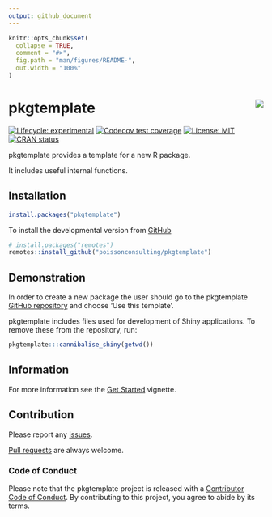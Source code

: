 ```yaml
---
output: github_document
---
```


<!-- README.md is generated from README.Rmd. Please edit that file -->

```r
knitr::opts_chunk$set(
  collapse = TRUE,
  comment = "#>",
  fig.path = "man/figures/README-",
  out.width = "100%"
)
```

# pkgtemplate <img src="man/figures/logo.png" align="right" />

<!-- badges: start -->
[![Lifecycle: experimental](https://img.shields.io/badge/lifecycle-experimental-orange.svg)](https://www.tidyverse.org/lifecycle/#experimental)
[![Codecov test coverage](https://codecov.io/gh/poissonconsulting/pkgtemplate/branch/master/graph/badge.svg)](https://codecov.io/gh/poissonconsulting/pkgtemplate?branch=master)
[![License: MIT](https://img.shields.io/badge/License-MIT-green.svg)](https://opensource.org/licenses/MIT)
[![CRAN status](https://www.r-pkg.org/badges/version/pkgtemplate)](https://cran.r-project.org/package=pkgtemplate)
<!-- [![Tinyverse status](https://tinyverse.netlify.com/badge/pkgtemplate)](https://CRAN.R-project.org/package=pkgtemplate) -->
<!-- ![CRAN downloads](https://cranlogs.r-pkg.org/badges/pkgtemplate) -->
<!-- badges: end -->

pkgtemplate provides a template for a new R package.

It includes useful internal functions.

## Installation

<!-- To install the latest release from [CRAN](https://cran.r-project.org) -->
```r
install.packages("pkgtemplate")
```

To install the developmental version from [GitHub](https://github.com/poissonconsulting/pkgtemplate)
```r
# install.packages("remotes")
remotes::install_github("poissonconsulting/pkgtemplate")
```

## Demonstration

In order to create a new package the user should go to the pkgtemplate [GitHub repository](https://github.com/poissonconsulting/pkgtemplate) and choose 'Use this template'.

pkgtemplate includes files used for development of Shiny applications. To remove these from the repository, run:
```r
pkgtemplate:::cannibalise_shiny(getwd())
```

## Information

For more information see the [Get Started](https://poissonconsulting.github.io/pkgtemplate/articles/pkgtemplate.html) vignette.

## Contribution

Please report any [issues](https://github.com/poissonconsulting/pkgtemplate/issues).

[Pull requests](https://github.com/poissonconsulting/pkgtemplate/pulls) are always welcome.

### Code of Conduct

Please note that the pkgtemplate project is released with a [Contributor Code of Conduct](https://www.contributor-covenant.org/version/1/0/0/code-of-conduct/). By contributing to this project, you agree to abide by its terms.
